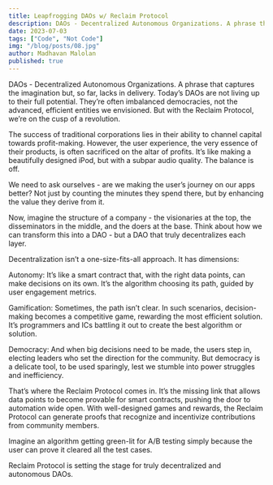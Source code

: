 ---
title: Leapfrogging DAOs w/ Reclaim Protocol
description: DAOs - Decentralized Autonomous Organizations. A phrase that captures the imagination but, so far, lacks in delivery.
date: 2023-07-03
tags: ["Code", "Not Code"]
img: "/blog/posts/08.jpg"
author: Madhavan Malolan
published: true
---

DAOs - Decentralized Autonomous Organizations. A phrase that captures the imagination but, so far, lacks in delivery. Today’s DAOs are not living up to their full potential. They’re often imbalanced democracies, not the advanced, efficient entities we envisioned. But with the Reclaim Protocol, we’re on the cusp of a revolution.

The success of traditional corporations lies in their ability to channel capital towards profit-making. However, the user experience, the very essence of their products, is often sacrificed on the altar of profits. It’s like making a beautifully designed iPod, but with a subpar audio quality. The balance is off.

We need to ask ourselves - are we making the user’s journey on our apps better? Not just by counting the minutes they spend there, but by enhancing the value they derive from it.

Now, imagine the structure of a company - the visionaries at the top, the disseminators in the middle, and the doers at the base. Think about how we can transform this into a DAO - but a DAO that truly decentralizes each layer.

Decentralization isn’t a one-size-fits-all approach. It has dimensions:

Autonomy: It’s like a smart contract that, with the right data points, can make decisions on its own. It’s the algorithm choosing its path, guided by user engagement metrics.

Gamification: Sometimes, the path isn’t clear. In such scenarios, decision-making becomes a competitive game, rewarding the most efficient solution. It’s programmers and ICs battling it out to create the best algorithm or solution.

Democracy: And when big decisions need to be made, the users step in, electing leaders who set the direction for the community. But democracy is a delicate tool, to be used sparingly, lest we stumble into power struggles and inefficiency.

That’s where the Reclaim Protocol comes in. It’s the missing link that allows data points to become provable for smart contracts, pushing the door to automation wide open. With well-designed games and rewards, the Reclaim Protocol can generate proofs that recognize and incentivize contributions from community members.

Imagine an algorithm getting green-lit for A/B testing simply because the user can prove it cleared all the test cases.

Reclaim Protocol is setting the stage for truly decentralized and autonomous DAOs.
